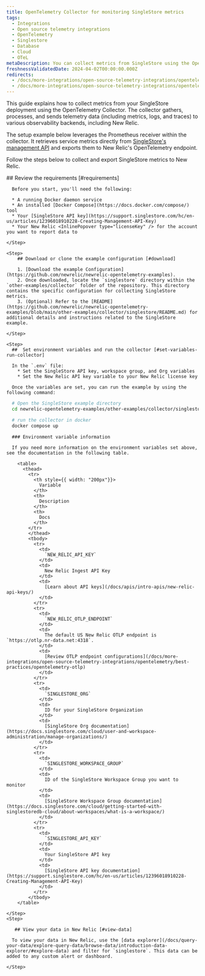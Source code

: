 ```yaml
---
title: OpenTelemetry Collector for monitoring SingleStore metrics
tags:
  - Integrations
  - Open source telemetry integrations
  - OpenTelemetry
  - Singlestore
  - Database
  - Cloud
  - OTeL
metaDescription: You can collect metrics from SingleStore using the OpenTelemetry Collector.
freshnessValidatedDate: 2024-04-02T00:00:00.000Z
redirects:
  - /docs/more-integrations/open-source-telemetry-integrations/opentelemetry/collector/collector-configuration-examples/opentelemetry-collector-singlestore/
  - /docs/more-integrations/open-source-telemetry-integrations/opentelemetry/get-started/collector-infra-monitoring/opentelemetry-collector-infra-singlestore
---
```


This guide explains how to collect metrics from your SingleStore deployment using the OpenTelemetry Collector. The collector gathers, processes, and sends telemetry data (including metrics, logs, and traces) to various observability backends, including New Relic.

The setup example below leverages the Prometheus receiver within the collector. It retrieves service metrics directly from [SingleStore's management API](https://docs.singlestore.com/cloud/reference/management-api/reference/) and exports them to New Relic's OpenTelemetry endpoint.

Follow the steps below to collect and export SingleStore metrics to New Relic.

<Steps>
    <Step>
        ## Review the requirements [#requirements]

      Before you start, you'll need the following:

      * A running Docker daemon service
      * An installed [Docker Compose](https://docs.docker.com/compose/) tool
      * Your [SingleStore API key](https://support.singlestore.com/hc/en-us/articles/12396018910228-Creating-Management-API-Key)
      * Your New Relic <InlinePopover type="licenseKey" /> for the account you want to report data to

    </Step>

    <Step>
        ## Download or clone the example configuration [#download]

        1. [Download the example Configuration](https://github.com/newrelic/newrelic-opentelemetry-examples).
        2. Once downloaded, locate the `singlestore` directory within the `other-examples/collector` folder of the repository. This directory contains the specific configuration for collecting SingleStore metrics.
        3. (Optional) Refer to the [README](https://github.com/newrelic/newrelic-opentelemetry-examples/blob/main/other-examples/collector/singlestore/README.md) for additional details and instructions related to the SingleStore example.

    </Step>

    <Step>
      ##  Set environment variables and run the collector [#set-variables-run-collector]

      In the `.env` file:
        * Set the SingleStore API key, workspace group, and Org variables
        * Set the New Relic API key variable to your New Relic license key

      Once the variables are set, you can run the example by using the following command:

```bash
  # Open the SingleStore example directory
  cd newrelic-opentelemetry-examples/other-examples/collector/singlestore

  # run the collector in docker
  docker compose up
```

      ### Environment variable information

      If you need more information on the environment variables set above, see the documentation in the following table.

        <table>
          <thead>
            <tr>
              <th style={{ width: "200px"}}>
                Variable
              </th>
              <th>
                Description
              </th>
              <th>
                Docs
              </th>
            </tr>
            </thead>
            <tbody>
              <tr>
                <td>
                  `NEW_RELIC_API_KEY`
                </td>
                <td>
                  New Relic Ingest API Key
                </td>
                <td>
                  [Learn about API keys](/docs/apis/intro-apis/new-relic-api-keys/)
                </td>
              </tr>
              <tr>
                <td>
                  `NEW_RELIC_OTLP_ENDPOINT`
                </td>
                <td>
                  The default US New Relic OTLP endpoint is `https://otlp.nr-data.net:4318`.
                </td>
                <td>
                  [Review OTLP endpoint configurations](/docs/more-integrations/open-source-telemetry-integrations/opentelemetry/best-practices/opentelemetry-otlp)
                </td>
              </tr>
              <tr>
                <td>
                  `SINGLESTORE_ORG`
                </td>
                <td>
                  ID for your SingleStore Organization
                </td>
                <td>
                  [SingleStore Org documentation](https://docs.singlestore.com/cloud/user-and-workspace-administration/manage-organizations/)
                </td>
              </tr>
              <tr>
                <td>
                  `SINGLESTORE_WORKSPACE_GROUP`
                </td>
                <td>
                  ID of the SingleStore Workspace Group you want to monitor
                </td>
                <td>
                  [SingleStore Workspace Group documentation](https://docs.singlestore.com/cloud/getting-started-with-singlestoredb-cloud/about-workspaces/what-is-a-workspace/)
                </td>
              </tr>
              <tr>
                <td>
                  `SINGLESTORE_API_KEY`
                </td>
                <td>
                  Your SingleStore API key
                </td>
                <td>
                  [SingleStore API key documentation](https://support.singlestore.com/hc/en-us/articles/12396018910228-Creating-Management-API-Key)
                </td>
              </tr>
            </tbody>
        </table>

    </Step>
    <Step>

       ## View your data in New Relic [#view-data]

      To view your data in New Relic, use the [data explorer](/docs/query-your-data/explore-query-data/browse-data/introduction-data-explorer/#explore-data) and filter for `singlestore`. This data can be added to any custom alert or dashboard.

    </Step>
</Steps>
